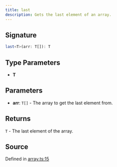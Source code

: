 ```yaml
---
title: last
description: Gets the last element of an array.
---
```


## Signature

```typescript path=null start=null
last<T>(arr: T[]): T
```

## Type Parameters

- **T**

## Parameters

- **arr**: `T[]` - The array to get the last element from.

## Returns

`T` - The last element of the array.

## Source

Defined in [array.ts:15](https://github.com/koji/ichigyou/blob/main/src/array.ts#L15)
